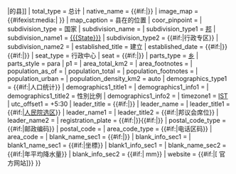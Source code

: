 {{Infobox settlement
| name                   = {{{Name}}}县
| settlement_type        = [[{{#ifexist:{{{State}}}行政区划
   | {{{State}}}行政区划
   | {{{State}}}的县
   }}|{{{State}}}的县]]
| total_type             = 总计
| native_name            = {{#if:{{{Local|}}}|{{lower|0.25em|{{{Local}}}}}}}
| image_map              = {{#ifexist:media:{{{Map}}}| {{{Map}}} }}
| map_caption            = {{{Name}}}县在{{{State}}}的位置
| coor_pinpoint          = {{{HQ|}}}
| subdivision_type       = 国家
| subdivision_name       = {{IND}}
| subdivision_type1      = [[印度的邦和中央直辖区|邦]]
| subdivision_name1      = [[{{{State}}}]]
| subdivision_type2      = {{#if:{{{Division|}}}|行政专区}}
| subdivision_name2      = {{{Division|}}}
| established_title      = 建立
| established_date       = {{#if:{{{Established|}}}|{{{Established|}}}}}{{#if:{{{established_date|}}}|{{{established_date|}}}}}
| seat_type              = 行政中心
| seat                   = {{#if:{{{HQ|}}}|{{{HQ}}}}}
| parts_type             = [[印度行政区划|乡]]
| parts_style            = para
| p1                     = {{{Tehsils|}}}
| area_total_km2         = {{{Area|}}}
| area_footnotes         = {{{Area_footnotes|}}}
| population_as_of       = {{{Year|}}}
| population_total       = {{{Population|}}}
| population_footnotes   = {{{Population_footnotes|}}}{{{Density_footnotes|}}}
| population_urban       = {{{Urban|}}}
| population_density_km2 = auto
| demographics_type1     = {{#if:{{{Literacy|}}}{{{SexRatio|}}}|人口统计}}
| demographics1_title1   = {{link-en|印度的识字率|Literacy in India|识字率}}
| demographics1_info1    = {{{Literacy|}}}
| demographics1_title2   = 性別比例
| demographics1_info2    = {{{SexRatio|}}}
| timezone1              = [[印度标准时间|IST]]
| utc_offset1            = +5:30
| leader_title           = {{#if:{{{Collector|}}}|{{link-en|县长 (印度)|District collector|县长}}}}
| leader_name            = {{{Collector|}}}
| leader_title1          = {{#if:{{{LokSabha|}}}|[[人民院 (印度)|人民院选区]]}}
| leader_name1           = {{{LokSabha|}}}
| leader_title2          = {{#if:{{{Assembly|}}}|邦议会席位}}
| leader_name2           = {{{Assembly|}}}
| registration_plate     = {{#if:{{{Vehicle|}}}|{{{Vehicle|}}}}}{{#if:{{{registration_plate|}}}|{{{registration_plate|}}}}}
| postal_code_type       = {{#if:{{{postal_code|}}}|邮政编码}}
| postal_code            = {{{postal_code|}}}
| area_code_type       = {{#if:{{{area_code|}}}|电话区码}}
| area_code            = {{{area_code|}}}
| blank_name_sec1        = {{#if:{{{Highways|}}}|{{link-en|印度的公路網|Indian road network|主要高速公路}}}}
| blank_info_sec1        = {{{Highways|}}}
| blank1_name_sec1       = {{#if:{{{Coordinates|}}}|坐標}}
| blank1_info_sec1       = {{{Coordinates|}}}
| blank_name_sec2        = {{#if:{{{Rain|}}}|年平均降水量}}
| blank_info_sec2        = {{#if:{{{Rain|}}}|{{{Rain}}} mm}}
| website                = {{#if:{{{Website|}}}|[{{{Website}}} 官方网站]}}
}}<noinclude>{{documentation}}</noinclude>